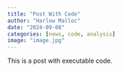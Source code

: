 ```yaml
---
title: "Post With Code"
author: "Harlow Malloc"
date: "2024-09-08"
categories: [news, code, analysis]
image: "image.jpg"
---
```


This is a post with executable code.
